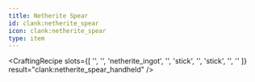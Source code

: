 ```yaml
---
title: Netherite Spear
id: clank:netherite_spear
icon: clank:netherite_spear
type: item
---
```


<CraftingRecipe
    slots={[
        '',
        '',
        'netherite_ingot',
        '',
        'stick',
        '',
        'stick',
        '',
        ''
    ]}
    result="clank:netherite_spear_handheld"
/>